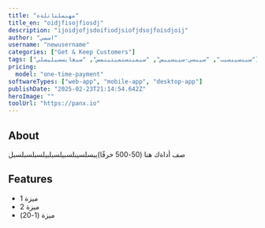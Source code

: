 ```yaml
---
title: "مهنملتاتلةه"
title_en: "oidjfisojfiosdj"
description: "ijoidjofjsdoifiodjsiofjdsojfoisdjoij"
author: "اسمي"
username: "newusername"
categories: ["Get & Keep Customers"]
tags: ["سيبسيبسيب", "سيبسي-سيبسيبس", "سيمبنسنميتبنمس", "سيعابسسيليسلي"]
pricing:
  model: "one-time-payment"
softwareTypes: ["web-app", "mobile-app", "desktop-app"]
publishDate: "2025-02-23T21:14:54.642Z"
heroImage: ""
toolUrl: "https://panx.io"
---
```

## About
صف أداةك هنا (50-500 حرفًا)يبسلسيبلسبيلسبلبيلسبلسبلسبل

## Features
- ميزة 1
- ميزة 2
- ميزة (1-20)